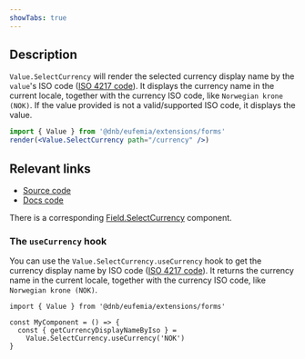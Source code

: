 ```yaml
---
showTabs: true
---
```


## Description

`Value.SelectCurrency` will render the selected currency display name by the `value`'s ISO code ([ISO 4217 code](https://en.wikipedia.org/wiki/ISO_4217)). It displays the currency name in the current locale, together with the currency ISO code, like `Norwegian krone (NOK)`. If the value provided is not a valid/supported ISO code, it displays the value.

```jsx
import { Value } from '@dnb/eufemia/extensions/forms'
render(<Value.SelectCurrency path="/currency" />)
```

## Relevant links

- [Source code](https://github.com/dnbexperience/eufemia/tree/main/packages/dnb-eufemia/src/extensions/forms/Value/SelectCurrency)
- [Docs code](https://github.com/dnbexperience/eufemia/tree/main/packages/dnb-design-system-portal/src/docs/uilib/extensions/forms/Value/SelectCurrency)

There is a corresponding [Field.SelectCurrency](/uilib/extensions/forms/feature-fields/SelectCurrency) component.

### The `useCurrency` hook

You can use the `Value.SelectCurrency.useCurrency` hook to get the currency display name by ISO code ([ISO 4217 code](https://en.wikipedia.org/wiki/ISO_4217)). It returns the currency name in the current locale, together with the currency ISO code, like `Norwegian krone (NOK)`.

```tsx
import { Value } from '@dnb/eufemia/extensions/forms'

const MyComponent = () => {
  const { getCurrencyDisplayNameByIso } =
    Value.SelectCurrency.useCurrency('NOK')
}
```
